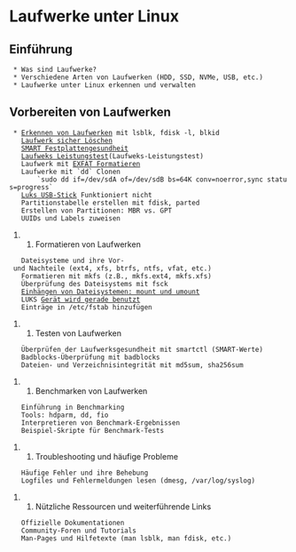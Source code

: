 =Laufwerke unter Linux=

== Einführung ==
  * Was sind Laufwerke?
  * Verschiedene Arten von Laufwerken (HDD, SSD, NVMe, USB, etc.)
  * Laufwerke unter Linux erkennen und verwalten

== Vorbereiten von Laufwerken ==
  * [[Erkennen von Laufwerken]] mit lsblk, fdisk -l, blkid
	[[Laufwerk sicher Löschen]]
	[[SMART Festplattengesundheit]]
	[[Laufweks Leistungstest]](Laufweks-Leistungstest)
	Laufwerk mit [[EXFAT Formatieren]]
	Laufwerke mit `dd` Clonen
		`sudo dd if=/dev/sdA of=/dev/sdB bs=64K conv=noerror,sync status=progress`
	[[Luks USB-Stick]] Funktioniert nicht
	Partitionstabelle erstellen mit fdisk, parted
	Erstellen von Partitionen: MBR vs. GPT
	UUIDs und Labels zuweisen

## Formatieren von Laufwerken
	Dateisysteme und ihre Vor- und Nachteile (ext4, xfs, btrfs, ntfs, vfat, etc.)
	Formatieren mit mkfs (z.B., mkfs.ext4, mkfs.xfs)
	Überprüfung des Dateisystems mit fsck
	[[Einhängen von Dateisystemen: mount und umount]]
	LUKS [[Gerät wird gerade benutzt]]
	Einträge in /etc/fstab hinzufügen

## Testen von Laufwerken
	Überprüfen der Laufwerksgesundheit mit smartctl (SMART-Werte)
	Badblocks-Überprüfung mit badblocks
	Dateien- und Verzeichnisintegrität mit md5sum, sha256sum

## Benchmarken von Laufwerken
	Einführung in Benchmarking
	Tools: hdparm, dd, fio
	Interpretieren von Benchmark-Ergebnissen
	Beispiel-Skripte für Benchmark-Tests

## Troubleshooting und häufige Probleme
	Häufige Fehler und ihre Behebung
	Logfiles und Fehlermeldungen lesen (dmesg, /var/log/syslog)

## Nützliche Ressourcen und weiterführende Links
	Offizielle Dokumentationen
	Community-Foren und Tutorials
	Man-Pages und Hilfetexte (man lsblk, man fdisk, etc.)
